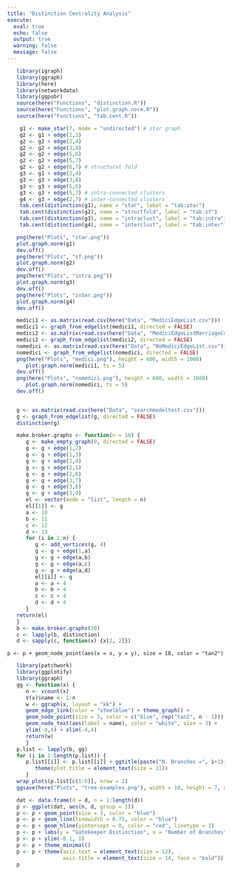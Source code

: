 ```yaml
---
title: "Distinction Centrality Analysis"
execute: 
  eval: true
  echo: false
  output: true
  warning: false
  message: false
---
```


```r
   library(igraph)
   library(ggraph)
   library(here)
   library(networkdata)
   library(ggpubr)
   source(here("Functions", "distinction.R"))
   source(here("Functions", "plot.graph.norm.R"))
   source(here("Functions", "tab.cent.R"))
```

```r
    g1 <- make_star(7, mode = "undirected") # star graph
    g2 <- g1 + edge(2,3)
    g2 <- g2 + edge(2,4)
    g2 <- g2 + edge(3,4)
    g2 <- g2 + edge(5,6)
    g2 <- g2 + edge(5,7)
    g2 <- g2 + edge(6,7) # structural fold
    g3 <- g1 + edge(2,4)
    g3 <- g3 + edge(3,4)
    g3 <- g3 + edge(5,6)
    g3 <- g3 + edge(5,7) # intra-connected clusters
    g4 <- g3 + edge(2,7) # inter-connected clusters
    tab.cent(distinction(g1), name = "star", label = "tab:star")
    tab.cent(distinction(g2), name = "structfold", label = "tab:sf")
    tab.cent(distinction(g3), name = "intraclust", label = "tab:intra")
    tab.cent(distinction(g4), name = "interclust", label = "tab:inter")
```

```r
   png(here("Plots", "star.png"))
   plot.graph.norm(g1)
   dev.off()
   png(here("Plots", "sf.png"))
   plot.graph.norm(g2)
   dev.off()
   png(here("Plots", "intra.png"))
   plot.graph.norm(g3)
   dev.off()
   png(here("Plots", "inter.png"))
   plot.graph.norm(g4)
   dev.off()
```

```r
   medici1 <- as.matrix(read.csv(here("Data", "MediciEdgeList.csv")))
   medici1 <- graph_from_edgelist(medici1, directed = FALSE)
   medici2 <- as.matrix(read.csv(here("Data", "MediciEdgeListMarriageCut.csv")))
   medici2 <- graph_from_edgelist(medici2, directed = FALSE)
   nomedici <- as.matrix(read.csv(here("Data", "NoMediciEdgeList.csv")))
   nomedici <- graph_from_edgelist(nomedici, directed = FALSE)
   png(here("Plots", "medici.png"), height = 600, width = 1000)
      plot.graph.norm(medici1, ts = 5)
   dev.off()
   png(here("Plots", "nomedici.png"), height = 600, width = 1000)
      plot.graph.norm(nomedici, ts = 5)
   dev.off()
   
```

```r
   g <- as.matrix(read.csv(here("Data", "searchmodeltest.csv")))
   g <- graph_from_edgelist(g, directed = FALSE)
   distinction(g)
```


```r
   make.broker.graphs <- function(n = 10) {
      g <- make_empty_graph(9, directed = FALSE)
      g <- g + edge(1,2)
      g <- g + edge(1,3)
      g <- g + edge(2,4)
      g <- g + edge(2,5)
      g <- g + edge(2,6)
      g <- g + edge(3,7)
      g <- g + edge(3,8)
      g <- g + edge(3,9)
      el <- vector(mode = "list", length = n)
      el[[1]] <- g
      a <- 10
      b <- 11
      c <- 12
      d <- 13
      for (i in 2:n) {
         g <- add_vertices(g, 4)
         g <- g + edge(1,a)
         g <- g + edge(a,b)
         g <- g + edge(a,c)
         g <- g + edge(a,d)
         el[[i]] <- g
         a <- a + 4
         b <- b + 4
         c <- c + 4
         d <- d + 4
      }
   return(el)
   }
   b <- make.broker.graphs(30)
   c <- lapply(b, distinction)
   d <- sapply(c, function(x) {x[2, 2]})
```

    p <- p + geom_node_point(aes(x = x, y = y), size = 18, color = "tan2") 


```r
   library(patchwork)
   library(ggplotify)
   library(ggraph)
   gg <- function(x) {
      n <- vcount(x)
      V(x)$name <- 1:n
      w <- ggraph(x, layout = "kk") + 
      geom_edge_link(color = "steelblue") + theme_graph() +
      geom_node_point(size = 5, color = c("blue", rep("tan2", n - 1))) + 
      geom_node_text(aes(label = name), color = "white", size = 3) +
      ylim(-4,4) + xlim(-4,4) 
      return(w)
      }
   p.list <- lapply(b, gg)
   for (i in 1:length(p.list)) {
      p.list[[i]] <- p.list[[i]] + ggtitle(paste("N. Branches =", i+1)) +
         theme(plot.title = element_text(size = 11))
      }
   wrap_plots(p.list[c(1:6)], nrow = 2)
   ggsave(here("Plots", "tree-examples.png"), width = 10, height = 7, units = "in")
```



```r
   dat <- data.frame(d = d, n = 1:length(d))
   p <- ggplot(dat, aes(n, d, group = 1)) 
   p <- p + geom_point(size = 3, color = "blue")
   p <- p + geom_line(linewidth = 0.75, color = "blue")
   p <- p + geom_hline(yintercept = 0, color = "red", linetype = 2)
   p <- p + labs(y = "Gatekeeper Distinction", x = "Number of Branches")
   p <- p + ylim(-0.1, 1)
   p <- p + theme_minimal()
   p <- p + theme(axis.text = element_text(size = 12),
                  axis.title = element_text(size = 14, face = "bold"))
   p
   

```
